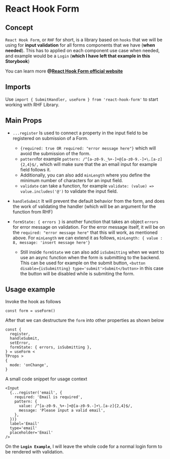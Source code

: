 
<Meta title='Lumina Development/Components Lumina/Forms/React Hook Forms/How RHF works?' />

# React Hook Form

## Concept

`React Hook Form`, or `RHF` for short, is a library based on `hooks` that we will be using for **input validation** for all forms components that we have (**when needed**). This has to applied on each component use case when needed, and example would be a `Login` (**which I have left that example in this Storybook**)

You can learn more **@[React Hook Form official website](https://react-hook-form.com/get-started)**

## Imports

Use `import { SubmitHandler, useForm } from 'react-hook-form'` to start working with RHF Library.

## Main Props

- `...register` Is used to connect a property in the input field to be registered on submission of a Form.
  - `{required: true OR required: "error message here"}` which will avoid the submission of the form.
  - `pattern`for example `pattern: /^[a-z0-9._%+-]+@[a-z0-9.-]+\.[a-z]{2,4}$/,` which will make sure that the an email input for example field follows it.
  - Additionally, you can also add `minLength` where you define the minimum number of characters for an input field.
  - `validate` can take a function, for example `validate: (value) => value.includes('@')` to validate the input field.
- `handleSubmit` It will prevent the default behavior from the form, and does the work of validating the handler (which will be an argument for the function from RHF)
- `formState: { errors }` is another function that takes an object `errors` for error message on validation. For the error message itself, it will be on the `required: "error message here"` that this will work, as mentioned above. For `minLength` we can extend it as follows, `minLength: { value : 8, message: 'insert message here'}`

  - Still inside `formState` we can also add `isSubmitting` when we want to use an async function when the form is submitting to the backend. This can be used for example on the submit button, `<button disable={isSubmitting} type='submit'>Submit</button>` in this case the button will be disabled while is submiting the form.

## Usage example

Invoke the hook as follows

```tsx
const form = useForm()
```

After that we can destructure the `form` into other properties as shown below

```tsx
const {
  register,
  handleSubmit,
  setError,
  formState: { errors, isSubmitting },
} = useForm <
TProps >
{
  mode: 'onChange',
}
```

A small code snippet for usage context

```tsx
<Input
  {...register('email', {
    required: 'Email is required',
    pattern: {
      value: /^[a-z0-9._%+-]+@[a-z0-9.-]+\.[a-z]{2,4}$/,
      message: 'Please input a valid email',
    },
  })}
  label='Email'
  type='email'
  placeholder='Email'
/>
```

On the **`Login Example`**, I will leave the whole code for a normal login form to be rendered with validation.
